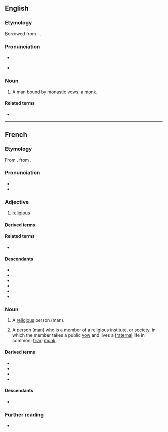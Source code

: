 ==English==

===Etymology===
Borrowed from {{bor|en|fr|religieux}}. {{doublet|en|religious}}.

===Pronunciation===
* {{a|RP}} {{IPA|en|/ɹəlɪʒiˈɜː/}}
* {{a|GA}} {{IPA|en|/ɹəˌlɪʒiˈu/|/ɹəˌliʒiˈu/}}

===Noun===
{{en-noun|religieux}}

# A man bound by [[monastic]] [[vow]]s; a [[monk]].

====Related terms====
* {{l|en|religieuse}}

{{Webster 1913}}

----

==French==

===Etymology===
From {{inh|fr|fro|religieus}}, from {{der|fr|la|religiōsus}}.

===Pronunciation===
* {{fr-IPA}}
* {{audio|fr|Fr-religieux.ogg|Audio}}

===Adjective===
{{fr-adj}}

# [[religious]]

====Derived terms====
{{col4|fr
|aléthoreligieux
|alétho-religieux
|antireligieux
|anti-religieux
|areligieux
|civil-religieux
|cryptoreligieux
|crypto-religieux
|éthicoreligieux”
|éthico-religieux”
|ethnoreligieux
|ethno-religieux
|infrareligieux
|infra-religieux
|interreligieux
|intrareligieux
|intra-religieux
|irréligieux
|mante religieuse
|mariage religieux
|monoreligieux
|mono-religieux
|multireligieux
|multi-religieux
|musicoreligieux
|musico-religieux
|néoreligieux
|néo-religieux
|nonreligieux
|non-religieux
|paléoreligieux 
|paléo-religieux
|parareligieux
|para-religieux
|politicoreligieux
|politico-religieux
|proreligieux
|pro-religieux
|pseudoreligieux
|pseudo-religieux
|quasireligieux
|quasi-religieux
|quasi religieux
|religieusement
|semireligieux
|semi-religieux
|superreligieux
|super-religieux
|suprareligieux
|suprareligieux
|ultrareligieux
|ultra-religieux
|unireligieux
|uni-religieux
}}

====Related terms====
* {{l|fr|religiosité}}

====Descendants====
* {{desc|da|religiøs|bor=1}}
* {{desc|de|religiös|bor=1}}
* {{desc|nb|religiøs|bor=1}}
* {{desc|nn|religiøs|bor=1}}
* {{desc|ro|religios|bor=1}}
* {{desc|sv|religiös|bor=1}}

===Noun===
{{fr-noun|m|religieux|f=religieuse}}

# A [[religious]] person (man).
# {{lb|fr|Catholicism}} A person (man) who is a member of a [[religious]] institute, or society, in which the member takes a public [[vow]] and lives a [[fraternal]] life in common; [[friar]]; [[monk]].

====Derived terms====
* {{l|fr|ex-religieux}}
* {{l|fr|nonreligieux}}
* {{l|fr|non-religieux}}
* {{l|fr|non religieux}}

====Descendants====
* {{desc|en|religieux|bor=1}}

===Further reading===
* {{R:TLFi}}